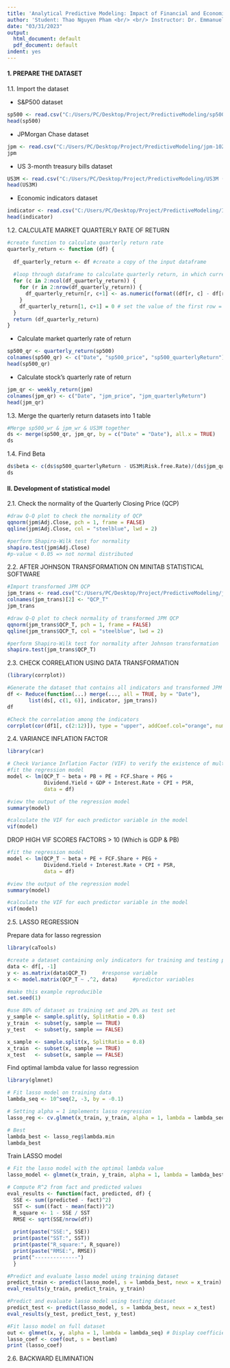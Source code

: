 ---
title: 'Analytical Predictive Modeling: Impact of Financial and Economic Indicators on Stock'
author: 'Student: Thao Nguyen Pham <br/> <br/> Instructor: Dr. Emmanuel Thompson'
date: "03/31/2023"
output:
  html_document: default
  pdf_document: default
indent: yes
---
#### **1. PREPARE THE DATASET**

1.1. Import the dataset

* S&P500 dataset 

```{r}
sp500 <- read.csv("C:/Users/PC/Desktop/Project/PredictiveModeling/sp500-1022 (Used).csv")
head(sp500)
```

* JPMorgan Chase dataset 

```{r}
jpm <- read.csv("C:/Users/PC/Desktop/Project/PredictiveModeling/jpm-1022 (Used).csv")
jpm
```

* US 3-month treasury bills dataset 

```{r}
US3M <- read.csv("C:/Users/PC/Desktop/Project/PredictiveModeling/US3M (Used).csv", fileEncoding = 'UTF-8-BOM')
head(US3M)
```

* Economic indicators dataset 

```{r}
indicator <- read.csv("C:/Users/PC/Desktop/Project/PredictiveModeling/Indicators (Used).csv", fileEncoding = 'UTF-8-BOM')
head(indicator)
```

1.2. CALCULATE MARKET QUARTERLY RATE OF RETURN 

```{r}
#create function to calculate quarterly return rate
quarterly_return <- function (df) {
  
  df_quarterly_return <- df #create a copy of the input dataframe
  
  #loop through dataframe to calculate quarterly return, in which current quarter return = ((current price - previous price)/previous price)*100
  for (c in 2:ncol(df_quarterly_return)) {
    for (r in 2:nrow(df_quarterly_return)) {
      df_quarterly_return[r, c+1] <- as.numeric(format((df[r, c] - df[r-1, c])/df[r-1, c]*100), digits = 4)
    }
    df_quarterly_return[1, c+1] = 0 # set the value of the first row = 0 
  }
  return (df_quarterly_return)
}
```

* Calculate market quarterly rate of return
```{r}
sp500_qr <- quarterly_return(sp500)
colnames(sp500_qr) <- c("Date", "sp500_price", "sp500_quarterlyReturn")
head(sp500_qr)
```

* Calculate stock's quarterly rate of return
```{r}
jpm_qr <- weekly_return(jpm)
colnames(jpm_qr) <- c("Date", "jpm_price", "jpm_quarterlyReturn")
head(jpm_qr)
```

1.3. Merge the quarterly return datasets into 1 table

```{r}
#Merge sp500_wr & jpm_wr & US3M together
ds <- merge(sp500_qr, jpm_qr, by = c("Date" = "Date"), all.x = TRUE)
ds
```

1.4. Find Beta

```{r}
ds$beta <- c(ds$sp500_quarterlyReturn - US3M$Risk.free.Rate)/(ds$jpm_quarterlyReturn - US3M$Risk.free.Rate)
ds
```

#### **II. Development of statistical model**

2.1. Check the normality of the Quarterly Closing Price (QCP)

```{r}
#draw Q-Q plot to check the normality of QCP
qqnorm(jpm$Adj.Close, pch = 1, frame = FALSE)
qqline(jpm$Adj.Close, col = "steelblue", lwd = 2)
```

```{r}
#perform Shapiro-Wilk test for normality
shapiro.test(jpm$Adj.Close) 
#p-value < 0.05 => not normal distributed
```

2.2. AFTER JOHNSON TRANSFORMATION ON MINITAB STATISTICAL SOFTWARE

```{r}
#Import transformed JPM QCP
jpm_trans <- read.csv("C:/Users/PC/Desktop/Project/PredictiveModeling/jpm_trans.csv", fileEncoding = 'UTF-8-BOM')
colnames(jpm_trans)[2] <- "QCP_T"
jpm_trans
```

```{r}
#draw Q-Q plot to check normality of transformed JPM QCP
qqnorm(jpm_trans$QCP_T, pch = 1, frame = FALSE)
qqline(jpm_trans$QCP_T, col = "steelblue", lwd = 2)
```

```{r}
#perform Shapiro-Wilk test for normality after Johnson transformation
shapiro.test(jpm_trans$QCP_T) 
```

2.3. CHECK CORRELATION USING DATA TRANSFORMATION

```{r}
(library(corrplot))
```

```{r}
#Generate the dataset that contains all indicators and transformed JPM QCP
df <- Reduce(function(...) merge(..., all = TRUE, by = "Date"),
       list(ds[, c(1, 6)], indicator, jpm_trans))
df
```

```{r}
#Check the correlation among the indicators
corrplot(cor(df1[, c(2:12)]), type = "upper", addCoef.col="orange", number.cex=0.75)
``` 

2.4. VARIANCE INFLATION FACTOR

```{r}
library(car)  
```

```{r}
# Check Variance Inflation Factor (VIF) to verify the existence of multicollinearity among attributable indicators
#fit the regression model
model <- lm(QCP_T ~ beta + PB + PE + FCF.Share + PEG + 
            Dividend.Yield + GDP + Interest.Rate + CPI + PSR,
            data = df)

#view the output of the regression model
summary(model)

#calculate the VIF for each predictor variable in the model
vif(model)
```

DROP HIGH VIF SCORES FACTORS > 10 (Which is GDP & PB)
```{r}
#fit the regression model
model <- lm(QCP_T ~ beta + PE + FCF.Share + PEG + 
            Dividend.Yield + Interest.Rate + CPI + PSR,
            data = df)

#view the output of the regression model
summary(model)

#calculate the VIF for each predictor variable in the model
vif(model)
```

2.5. LASSO REGRESSION

Prepare data for lasso regression
```{r}
library(caTools)
```

```{r}
#create a dataset containing only indicators for training and testing purpose
data <- df[, -1]
y <- as.matrix(data$QCP_T)     #response variable
x <- model.matrix(QCP_T ~ .^2, data)     #predictor variables

#make this example reproducible
set.seed(1)

#use 80% of dataset as training set and 20% as test set
y_sample <- sample.split(y, SplitRatio = 0.8)
y_train  <- subset(y, sample == TRUE)
y_test   <- subset(y, sample == FALSE)

x_sample <- sample.split(x, SplitRatio = 0.8)
x_train  <- subset(x, sample == TRUE)
x_test   <- subset(x, sample == FALSE)
```

Find optimal lambda value for lasso regression
```{r}
library(glmnet)
```

```{r}
# Fit lasso model on training data
lambda_seq <- 10^seq(2, -3, by = -0.1)

# Setting alpha = 1 implements lasso regression
lasso_reg <- cv.glmnet(x_train, y_train, alpha = 1, lambda = lambda_seq,standardize = TRUE, nfolds = 5) 

# Best 
lambda_best <- lasso_reg$lambda.min 
lambda_best
```

Train LASSO model

```{r}
# Fit the lasso model with the optimal lambda value
lasso_model <- glmnet(x_train, y_train, alpha = 1, lambda = lambda_best, standardize = TRUE)

# Compute R^2 from fact and predicted values
eval_results <- function(fact, predicted, df) {
  SSE <- sum((predicted - fact)^2)
  SST <- sum((fact - mean(fact))^2)
  R_square <- 1 - SSE / SST
  RMSE <- sqrt(SSE/nrow(df)) 
  
  print(paste("SSE:", SSE))
  print(paste("SST:", SST))
  print(paste("R_square:", R_square))
  print(paste("RMSE:", RMSE))
  print("--------------")
  }

#Predict and evaluate lasso model using training dataset
predict_train <- predict(lasso_model, s = lambda_best, newx = x_train)
eval_results(y_train, predict_train, y_train)

#Predict and evaluate lasso model using testing dataset
predict_test <- predict(lasso_model, s = lambda_best, newx = x_test)
eval_results(y_test, predict_test, y_test)

#Fit lasso model on full dataset
out <- glmnet(x, y, alpha = 1, lambda = lambda_seq) # Display coefficients using lambda chosen by CV
lasso_coef <- coef(out, s = bestlam)
print (lasso_coef)
```

2.6. BACKWARD ELIMINATION
```{r}
```
